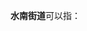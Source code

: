 '''水南街道'''可以指：
{{PRC admin/disambig|35/07/02/005/000|36/07/02/102/000|36/11/02/001/000}}
{{disambig|cat=四字乡级行政区划消歧义}}